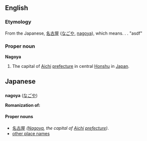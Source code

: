 ==English==
=== Etymology ===
From the Japanese, [[名古屋]] ([[なごや]], [[nagoya]]), which means. . . "asdf"

=== Proper noun ===
{{wikipedia}}
'''Nagoya'''

# The capital of [[Aichi]] [[prefecture]] in central [[Honshu]] in [[Japan]].

== Japanese ==
=== {{Romaji}} ===
'''nagoya''' ([[なごや]])

'''Romanization of:'''
==== Proper nouns ====
* [[名古屋]] ''([[Nagoya]], the capital of [[Aichi]] [[prefecture]])''.
* [http://www.csse.monash.edu.au/cgi-bin/cgiwrap/jwb/wwwjdic?1F other place names]